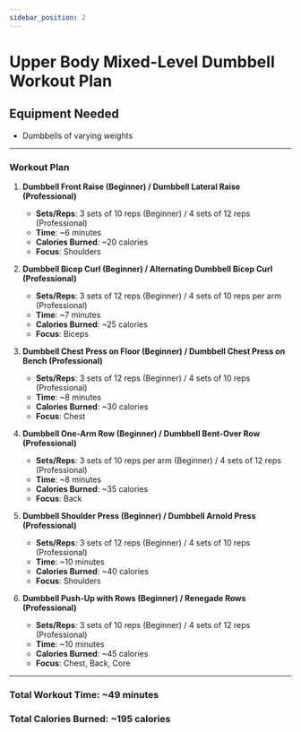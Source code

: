```yaml
---
sidebar_position: 2
---
```


# Upper Body Mixed-Level Dumbbell Workout Plan

## Equipment Needed
- Dumbbells of varying weights

---

### Workout Plan

1. **Dumbbell Front Raise (Beginner) / Dumbbell Lateral Raise (Professional)**  
   - **Sets/Reps**: 3 sets of 10 reps (Beginner) / 4 sets of 12 reps (Professional)  
   - **Time**: ~6 minutes  
   - **Calories Burned**: ~20 calories  
   - **Focus**: Shoulders  

2. **Dumbbell Bicep Curl (Beginner) / Alternating Dumbbell Bicep Curl (Professional)**  
   - **Sets/Reps**: 3 sets of 12 reps (Beginner) / 4 sets of 10 reps per arm (Professional)  
   - **Time**: ~7 minutes  
   - **Calories Burned**: ~25 calories  
   - **Focus**: Biceps  

3. **Dumbbell Chest Press on Floor (Beginner) / Dumbbell Chest Press on Bench (Professional)**  
   - **Sets/Reps**: 3 sets of 12 reps (Beginner) / 4 sets of 10 reps (Professional)  
   - **Time**: ~8 minutes  
   - **Calories Burned**: ~30 calories  
   - **Focus**: Chest  

4. **Dumbbell One-Arm Row (Beginner) / Dumbbell Bent-Over Row (Professional)**  
   - **Sets/Reps**: 3 sets of 10 reps per arm (Beginner) / 4 sets of 12 reps (Professional)  
   - **Time**: ~8 minutes  
   - **Calories Burned**: ~35 calories  
   - **Focus**: Back  

5. **Dumbbell Shoulder Press (Beginner) / Dumbbell Arnold Press (Professional)**  
   - **Sets/Reps**: 3 sets of 12 reps (Beginner) / 4 sets of 10 reps (Professional)  
   - **Time**: ~10 minutes  
   - **Calories Burned**: ~40 calories  
   - **Focus**: Shoulders  

6. **Dumbbell Push-Up with Rows (Beginner) / Renegade Rows (Professional)**  
   - **Sets/Reps**: 3 sets of 10 reps (Beginner) / 4 sets of 12 reps (Professional)  
   - **Time**: ~10 minutes  
   - **Calories Burned**: ~45 calories  
   - **Focus**: Chest, Back, Core  

---

### Total Workout Time: ~49 minutes  
### Total Calories Burned: ~195 calories